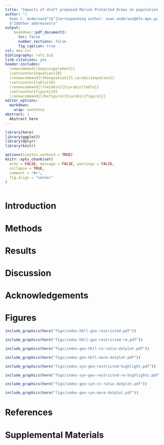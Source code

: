```yaml
---
title: "Impacts of draft proposed Marine Protected Areas on population indexes derived from DFO research surveys"
author: "|
  Sean C. Anderson$^1$^[Corresponding author: sean.anderson@dfo-mpo.gc.ca], Other authors\n| $^1$Pacific Biological Station Fisheries and Oceans Canada, \n| Nanaimo, BC, Canada\n|
  $^2$Other addresses\n"
output:
    bookdown::pdf_document2:
      toc: false
      number_sections: false
      fig_caption: true
csl: mee.csl
bibliography: refs.bib
link-citations: yes
header-includes:
  \newcommand{\beginsupplement}{
  \setcounter{equation}{0}
  \renewcommand{\theequation}{S.\arabic{equation}}
  \setcounter{table}{0}
  \renewcommand{\thetable}{S\arabic{table}}
  \setcounter{figure}{0}
  \renewcommand{\thefigure}{S\arabic{figure}}}
editor_options:
  markdown:
    wrap: sentence
abstract: |
  Abstract here
---
```


```r
library(here)
library(ggplot2)
library(dplyr)
library(knitr)
```

```r
options(tinytex.verbose = TRUE)
knitr::opts_chunk$set(
  echo = FALSE, message = FALSE, warnings = FALSE,
  collapse = TRUE,
  comment = "#>",
  fig.align = "center"
)
```

```r

```

# Introduction

# Methods

# Results

# Discussion

# Acknowledgements

# Figures

```r
include_graphics(here("figs/index-hbll-geo-restricted.pdf"))
```


```r
include_graphics(here("figs/index-hbll-geo-restricted-re.pdf"))
```

```r
include_graphics(here("figs/index-geo-hbll-cv-ratio-dotplot.pdf"))
```

```r
include_graphics(here("figs/index-geo-hbll-mare-dotplot.pdf"))
```



```r
include_graphics(here("figs/index-syn-geo-restricted-highlight.pdf"))
```

```r
include_graphics(here("figs/index-syn-geo-restricted-re-highlights.pdf"))
```

```r
include_graphics(here("figs/index-geo-syn-cv-ratio-dotplot.pdf"))
```

```r
include_graphics(here("figs/index-geo-syn-mare-dotplot.pdf"))
```

\clearpage

# References

::: {#refs}
:::

```{=tex}
\clearpage
\beginsupplement
```

# Supplemental Materials
